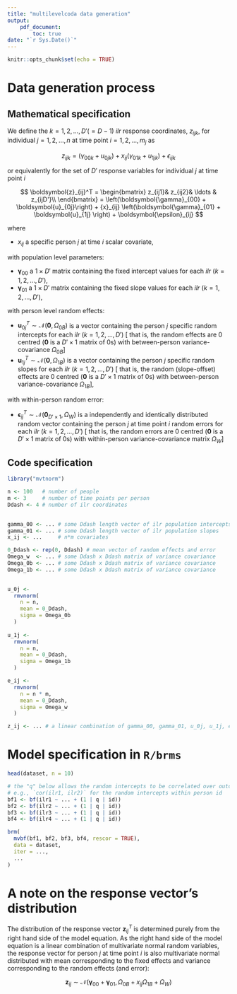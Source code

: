 ---
title: "multilevelcoda data generation"
output: 
    pdf_document:
        toc: true
date: "`r Sys.Date()`"
---

```{r setup, include=FALSE}
knitr::opts_chunk$set(echo = TRUE)
```

\newpage

# Data generation process


## Mathematical specification

We define the $k = 1, 2, \ldots, D' (= D-1)$ *ilr* response coordinates, $z_{ijk}$, 
for individual $j = 1, 2, \ldots, n$ at time point $i = 1, 2, \ldots, m_j$  as

$$
z_{ijk} = 
\left(\gamma_{00k} + u_{0jk}\right) + 
x_{ij} \left(\gamma_{01k} + u_{1jk} \right) + 
\epsilon_{ijk}
$$

or equivalently for the set of $D'$ response variables for individual $j$ at time point $i$  

$$
\boldsymbol{z}_{ij}^T =
\begin{bmatrix}
z_{ij1}&
z_{ij2}&
\ldots &
z_{ijD'}\\
\end{bmatrix}
=
\left(\boldsymbol{\gamma}_{00} + \boldsymbol{u}_{0j}\right) + 
{x}_{ij} \left(\boldsymbol{\gamma}_{01} + \boldsymbol{u}_{1j} \right) + 
\boldsymbol{\epsilon}_{ij}
$$

where 

* ${x}_{ij}$ a specific person $j$ at time $i$ scalar covariate, \textcolor{red}{(is this a time variable and how are the ${x}_{ij}$ generated in the simulated data?)}


with population level parameters: 

* $\boldsymbol{\gamma}_{00}$ a $1{\times}D'$ matrix containing the fixed intercept values for each *ilr* ($k=1,2, \ldots,D'$), \textcolor{red}{(what are these values?)}
* $\boldsymbol{\gamma}_{01}$ a $1{\times}D'$ matrix containing the fixed slope values for each *ilr* ($k=1,2, \ldots,D'$), \textcolor{red}{(what are these values?)}


with person level random effects: 

* $\boldsymbol{u}_{0j}^T \sim \mathcal{N}\left(\boldsymbol{0}, \Omega_{0B} \right)$ is a vector containing the person $j$ specific random intercepts for each *ilr* ($k=1,2,\ldots,D'$) [ that is, the random effects are 0 centred ($\boldsymbol{0}$ is a $D'{\times}1$ matrix of 0s) with between-person variance-covariance $\Omega_{0B}$] \textcolor{red}{(what are $D'{\times}D'$ values in $\Omega_{0B}$?)}
* $\boldsymbol{u}_{1j}^T \sim \mathcal{N}\left(\boldsymbol{0}, \Omega_{1B} \right)$ is a vector containing the person $j$ specific random slopes for each *ilr* ($k=1,2, \ldots,D'$) [ that is, the random (slope-offset) effects are 0 centred ($\boldsymbol{0}$ is a $D'{\times}1$ matrix of 0s) with between-person variance-covariance $\Omega_{1B}$], \textcolor{red}{(what are $D'{\times}D'$ values in $\Omega_{1B}$?)}

with within-person random error:

* $\boldsymbol{\epsilon}_{ij}^T \sim \mathcal{N}\left(\boldsymbol{0}_{D'{\times}1}, \Omega_W \right)$ is a independently and identically distributed random vector containing the person $j$ at time point $i$ random errors for each *ilr* ($k=1,2, \ldots,D'$) [ that is, the random errors are 0 centred ($\boldsymbol{0}$ is a $D'{\times}1$ matrix of 0s) with within-person variance-covariance matrix $\Omega_W$] \textcolor{red}{(what are $D'{\times}D'$ values in $\Omega_W$?)}


\newpage


## Code specification

```{r, eval = FALSE}

library("mvtnorm")

n <- 100   # number of people
m <- 3     # number of time points per person
Ddash <- 4 # number of ilr coordinates
  

gamma_00 <- ... # some Ddash length vector of ilr population intercepts
gamma_01 <- ... # some Ddash length vector of ilr population slopes
x_ij <- ...     # n*m covariates

0_Ddash <- rep(0, Ddash) # mean vector of random effects and error
Omega_w  <- ... # some Ddash x Ddash matrix of variance covariance
Omega_0b <- ... # some Ddash x Ddash matrix of variance covariance
Omega_1b <- ... # some Ddash x Ddash matrix of variance covariance

  
u_0j <- 
  rmvnorm(
    n = n, 
    mean = 0_Ddash,
    sigma = Omega_0b
  )
  
u_1j <- 
  rmvnorm(
    n = n, 
    mean = 0_Ddash,
    sigma = Omega_1b
  )

e_ij <- 
  rmvnorm(
    n = n * m, 
    mean = 0_Ddash,
    sigma = Omega_w
  )

z_ij <- ... # a linear combination of gamma_00, gamma_01, u_0j, u_1j, e_ij

```



\newpage
# Model specification in `R/brms`

```{r, eval = FALSE}

head(dataset, n = 10)

# the "q" below allows the random intercepts to be correlated over outcome vars
# e.g., `cor(ilr1, ilr2)` for the random intercepts within person id 
bf1 <- bf(ilr1 ~ ... + (1 | q | id))
bf2 <- bf(ilr2 ~ ... + (1 | q | id))
bf3 <- bf(ilr3 ~ ... + (1 | q | id))
bf4 <- bf(ilr4 ~ ... + (1 | q | id))

brm(
  mvbf(bf1, bf2, bf3, bf4, rescor = TRUE),
  data = dataset,
  iter = ..., 
  ...
)


```

\newpage

# A note on the response vector's distribution

The distribution of the response vector $\boldsymbol{z}_{ij}^T$ is determined purely from the right hand side of the model equation. As the right hand side of the model equation is a linear combination of multivariate normal random variables, the response vector for person $j$ at time point $i$ is also multivariate normal distributed with mean corresponding to the fixed effects and variance corresponding to the random effects (and error):

$$
\boldsymbol{z}_{ij}
\sim 
\mathcal{N}\left(
\boldsymbol{\gamma}_{00} + \boldsymbol{\gamma}_{01},
\Omega_{0B} + x_{ij} \Omega_{1B} + \Omega_W 
\right)
$$










